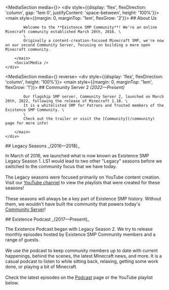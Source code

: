

<MediaSection media={<ScreenshotCarousel />}>
    <div style={{display: 'flex', flexDirection: 'column', gap: '1em 0', justifyContent: 'space-between', height: '100%'}}>
        <main style={{margin: 0, marginTop: '1em', flexGrow: '2'}}>
            ## About Us

            Welcome to the **Existence SMP Community**! We're an online Minecraft community established March 20th, 2016. \
            \
            Originally a content-creation-focused Minecraft SMP, we're now on our second Community Server, focusing on building a more open Minecraft community.

        </main>
        <SocialMedia />
    </div>

</MediaSection>

<MediaSection media={<YouTubeVideo id="nuOSlzNgzx4" />} reverse>
    <div style={{display: 'flex', flexDirection: 'column', height: '100%'}}>
        <main style={{margin: 0, marginTop: '1em', flexGrow: '1'}}>
            ## Community Server 2 _(2022—Present)_

            Our flagship SMP server, Community Server 2, launched on March 20th, 2022, following the release of Minecraft 1.18. \
            It is a whitelisted SMP for Patrons and Trusted members of the Existence SMP Community. \
            \
            Check out the trailer or visit the [Community](/community) page for more info!

        </main>
    </div>

</MediaSection>

<main>
## Legacy Seasons _(2016—2018)_

In March of 2016, we launched what is now known as Existence SMP Legacy Season 1. LS1 would lead to two other "Legacy" seasons before we switched to the community focus that we have today. \
\
The Legacy seasons were focused primarily on YouTube content creation. Visit our [YouTube channel](https://youtube.com/ExistenceSMP/playlists) to view the playlists that were created for these seasons! \
\
These seasons will always be a key part of Existence SMP history. Without them, we wouldn't have built the community that powers today's [Community Server](/community)!

</main>
<MainEmbed>
    <YouTubePlaylist id="PLSFAhfRdE2oMIky9dSgsGmQmtFoyTkEmp" />
</MainEmbed>
<main>
## Existence Podcast _(2017—Present)_

The Existence Podcast began with Legacy Season 2. We try to release monthly episodes hosted by Existence SMP Community members and a range of guests. \
\
We use the podcast to keep community members up to date with current happenings, behind the scenes, the latest Minecraft news, and more. It is a casual podcast to listen to while sitting back, relaxing, getting some work done, or playing a bit of Minecraft. \
\
Check the latest episodes on the [Podcast](/podcast) page or the YouTube playlist below.

</main>
<MainEmbed>
    <YouTubePlaylist id="PLSFAhfRdE2oPj8DbOOJNOCHMx9JF6M9l3" />
</MainEmbed>
